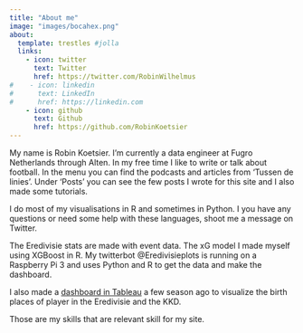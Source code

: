 ```yaml
---
title: "About me"
image: "images/bocahex.png"
about:
  template: trestles #jolla
  links:
    - icon: twitter
      text: Twitter
      href: https://twitter.com/RobinWilhelmus
#    - icon: linkedin
#      text: LinkedIn
#      href: https://linkedin.com
    - icon: github
      text: Github
      href: https://github.com/RobinKoetsier
---
```

My name is Robin Koetsier. I'm currently a data engineer at Fugro Netherlands through Alten. In my free time I like to write or talk about football. In the menu you can find the podcasts and articles from 'Tussen de linies'. Under 'Posts' you can see the few posts I wrote for this site and I also made some tutorials.

I do most of my visualisations in R and sometimes in Python. I you have any questions or need some help with these languages, shoot me a message on Twitter.

The Eredivisie stats are made with event data. The xG model I made myself using XGBoost in R. My twitterbot @Eredivisieplots is running on a Raspberry Pi 3 and uses Python and R to get the data and make the dashboard.

I also made a [dashboard in Tableau](https://public.tableau.com/app/profile/robin.koetsier/viz/SpelersAlles/Dashboard1?publish=yes) a few season ago to visualize the birth places of player in the Eredivisie and the KKD.

Those are my skills that are relevant skill for my site.
